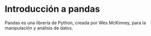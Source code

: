 # Introducción a pandas

Pandas es una librería de Python, creada por Wes McKinney, para la manipulación y análisis de datos.
